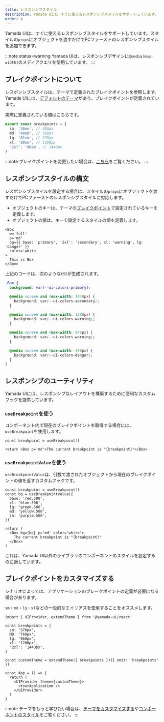 ```yaml
---
title: レスポンシブスタイル
description: Yamada UIは、すぐに使えるレスポンシブスタイルをサポートしています。
order: 4
---
```


Yamada UIは、すぐに使えるレスポンシブスタイルをサポートしています。スタイルの`props`にオブジェクトを渡すだけでPCファーストのレスポンシブスタイルを追加できます。

:::note status=warning
Yamada UIは、レスポンシブデザインに`@media(max-width)`のメディアクエリを使用しています。
:::

## ブレイクポイントについて

レスポンシブスタイルは、テーマで定義されたブレイクポイントを参照します。Yamada UIには、[デフォルトのテーマ](/docs/styled-system/theming/default-theme)があり、ブレイクポイントが定義されています。

実際に定義されている値はこちらです。

```ts title=breakpoints.ts
export const breakpoints = {
  sm: '30em', // 480px
  md: '48em', // 768px
  lg: '61em', // 976px
  xl: '80em', // 1280px
  '2xl': '90em', // 1440px
}
```

:::note
ブレイクポイントを変更したい場合は、[こちら](#ブレイクポイントをカスタマイズする)をご覧ください。
:::

## レスポンシブスタイルの構文

レスポンシブスタイルを設定する場合は、スタイルの`props`にオブジェクトを渡すだけでPCファーストのレスポンシブスタイルに対応します。

- オブジェクトのキーは、テーマの[ブレイクポイント](#ブレイクポイントについて)で設定されているキーを定義します。
- オブジェクトの値は、キーで設定するスタイルの値を定義します。

```tsx
<Box
  w='full'
  p='md'
  bg={{ base: 'primary', '2xl': 'secondary', xl: 'warning', lg: 'danger' }}
  color='white'
>
  This is Box
</Box>
```

上記のコードは、次のような`CSS`が生成されます。

```css
.Box {
  background: var(--ui-colors-primary);

  @media screen and (max-width: 1440px) {
    background: var(--ui-colors-secondary);
  }

  @media screen and (max-width: 1280px) {
    background: var(--ui-colors-warning);
  }

  @media screen and (max-width: 976px) {
    background: var(--ui-colors-warning);
  }

  @media screen and (max-width: 480px) {
    background: var(--ui-colors-danger);
  }
}
```

## レスポンシブのユーティリティ

Yamada UIには、レスポンシブなレイアウトを構築するために便利なカスタムフックを提供しています。

### `useBreakpoint`を使う

コンポーネント内で現在のブレイクポイントを取得する場合には、`useBreakpoint`を使用します。

```tsx functional=true
const breakpoint = useBreakpoint()

return <Box p='md'>The current breakpoint is "{breakpoint}"</Box>
```

### `useBreakpointValue`を使う

`useBreakpointValue`は、引数で渡されたオブジェクトから現在のブレイクポイントの値を返すカスタムフックです。

```tsx functional=true
const breakpoint = useBreakpoint()
const bg = useBreakpointValue({
  base: 'red.500',
  xl: 'blue.500',
  lg: 'green.500',
  md: 'yellow.500',
  sm: 'purple.500',
})

return (
  <Box bg={bg} p='md' color='white'>
    The current breakpoint is "{breakpoint}"
  </Box>
)
```

これは、Yamada UI以外のライブラリのコンポーネントのスタイルを設定するのに適しています。

## ブレイクポイントをカスタマイズする

シナリオによっては、アプリケーションのブレークポイントの定義が必要になる場合があります。

`sm`・`md`・`lg`・`xl`などの一般的なエイリアスを使用することをオススメします。

```tsx live=false
import { UIProvider, extendTheme } from '@yamada-ui/react'

const breakpoints = {
  sm: '376px',
  MD: '768px',
  lg: '960px',
  xl: '1200px',
  '2xl': '1440px',
}

const customTheme = extendTheme({ breakpoints })({ omit: 'breakpoints' })

const App = () => {
  return (
    <UIProvider theme={customTheme}>
      <YourApplication />
    </UIProvider>
  )
}
```

:::note
テーマをもっと学びたい場合は、[テーマをカスタマイズする](/docs/styled-system/theming/customize-theme)や[コンポーネントのスタイル](/docs/styled-system/theming/component-style)をご覧ください。
:::
